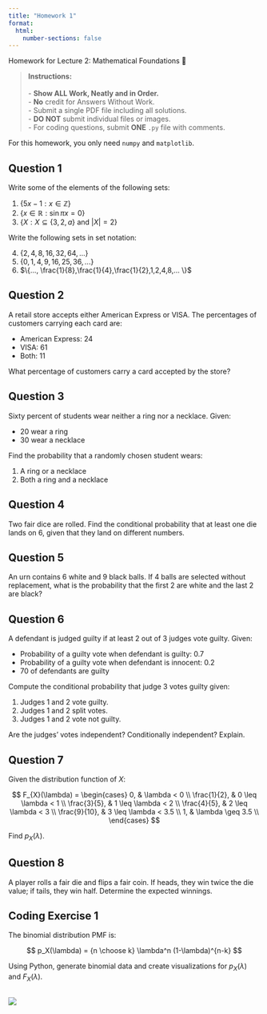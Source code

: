 ```yaml
---
title: "Homework 1"
format:
  html:
    number-sections: false
---
```


::: {.callout-note appearance="simple" icon=false}
Homework for Lecture 2: Mathematical Foundations 📝
:::

> **Instructions:** <br> 
> <br>
> - **Show ALL Work, Neatly and in Order.** <br>
> - **No** credit for Answers Without Work. <br>
> - Submit a single PDF file including all solutions. <br>
> - **DO NOT** submit individual files or images. <br>
> - For coding questions, submit **ONE** `.py` file with comments. <br>

::: {.callout-note}
For this homework, you only need `numpy` and `matplotlib`.
:::

## Question 1
Write some of the elements of the following sets:

1. $\{ 5x-1: x \in \mathbb{Z} \}$
2. $\{ x \in \mathbb{R}: \sin \pi x = 0 \}$
3. $\{X : X \subseteq \{3,2,a\} \text{ and } |X|=2 \}$

Write the following sets in set notation:

4. $\{ 2, 4, 8, 16, 32, 64, ...\}$
5. $\{0,1,4,9,16,25,36, ...\}$
6. $\{..., \frac{1}{8},\frac{1}{4},\frac{1}{2},1,2,4,8,... \}$

## Question 2
A retail store accepts either American Express or VISA. The percentages of customers carrying each card are: <br> 

- American Express: $24%$
- VISA: $61%$
- Both: $11%$

What percentage of customers carry a card accepted by the store?

## Question 3
Sixty percent of students wear neither a ring nor a necklace. Given: <br>

- $20%$ wear a ring
- $30%$ wear a necklace

Find the probability that a randomly chosen student wears:

1. A ring or a necklace
2. Both a ring and a necklace

## Question 4
Two fair dice are rolled. Find the conditional probability that at least one die lands on $6$, given that they land on different numbers.

## Question 5
An urn contains $6$ white and $9$ black balls. If $4$ balls are selected without replacement, what is the probability that the first $2$ are white and the last $2$ are black?

## Question 6
A defendant is judged guilty if at least $2$ out of $3$ judges vote guilty. Given: 

- Probability of a guilty vote when defendant is guilty: $0.7$ <br>
- Probability of a guilty vote when defendant is innocent: $0.2$ <br>
- $70%$ of defendants are guilty

Compute the conditional probability that judge $3$ votes guilty given:

1. Judges $1$ and $2$ vote guilty. <br>
2. Judges $1$ and $2$ split votes. <br>
3. Judges $1$ and $2$ vote not guilty.

Are the judges' votes independent? Conditionally independent? Explain.

## Question 7
Given the distribution function of $X$:

$$
F_{X}(\lambda) = 
\begin{cases}
0, & \lambda < 0 \\
\frac{1}{2}, & 0 \leq \lambda < 1 \\
\frac{3}{5}, & 1 \leq \lambda < 2 \\
\frac{4}{5}, & 2 \leq \lambda < 3 \\
\frac{9}{10}, & 3 \leq \lambda < 3.5 \\
1, & \lambda \geq 3.5 \\
\end{cases}
$$


Find $p_X(\lambda)$.

## Question 8
A player rolls a fair die and flips a fair coin. If heads, they win twice the die value; if tails, they win half. Determine the expected winnings.

## Coding Exercise 1
The binomial distribution PMF is:

$$
p_X(\lambda) = {n \choose k} \lambda^n (1-\lambda)^{n-k}
$$

Using Python, generate binomial data and create visualizations for $p_X(\lambda)$ and $F_X(\lambda)$.

## [![](https://colab.research.google.com/assets/colab-badge.svg)](https://colab.research.google.com/drive/1aA2D9X1oTxvi1BPl5TqSZ_2rKDOUIIHD?usp=sharing)
